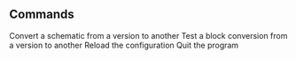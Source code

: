 
## Commands

<Properties>
  <Property name="schem <schematic> <current-version> <to-version>" type="schematic">
    Convert a schematic from a version to another
  </Property>
  <Property name="testblock <block> <from-version> <to-version>">
    Test a block conversion from a version to another
  </Property>
  <Property name="reload">
    Reload the configuration
  </Property>
  <Property name="end" type="quit">
    Quit the program
  </Property>
</Properties>
